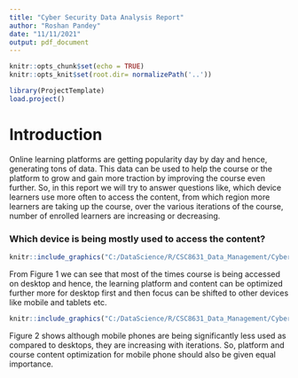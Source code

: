 ```yaml
---
title: "Cyber Security Data Analysis Report"
author: "Roshan Pandey"
date: "11/11/2021"
output: pdf_document
---
```


```r
knitr::opts_chunk$set(echo = TRUE)
knitr::opts_knit$set(root.dir= normalizePath('..'))
```

```r
library(ProjectTemplate)
load.project()
```
# Introduction
Online learning platforms are getting popularity day by day and hence, generating tons of data. This data can be used to help the course or the platform to grow and gain more traction by improving the course even further. So, in this report we will try to answer questions like, which device learners use more often to access the content, from which region more learners are taking up the course, over the various iterations of the course, number of enrolled learners are increasing or decreasing.

### Which device is being mostly used to access the content?

```r
knitr::include_graphics("C:/DataScience/R/CSC8631_Data_Management/Cyber-Security-Data-Analysis/graphs/1.png")
```
From Figure 1 we can see that most of the times course is being accessed on desktop and hence, the learning platform and content can be optimized further more for desktop first and then focus can be shifted to other devices like mobile and tablets etc.

```r
knitr::include_graphics("C:/DataScience/R/CSC8631_Data_Management/Cyber-Security-Data-Analysis/graphs/2.png")
```
Figure 2 shows although mobile phones are being significantly less used as compared to desktops, they are increasing with iterations. So, platform and course content optimization for mobile phone should also be given equal importance.